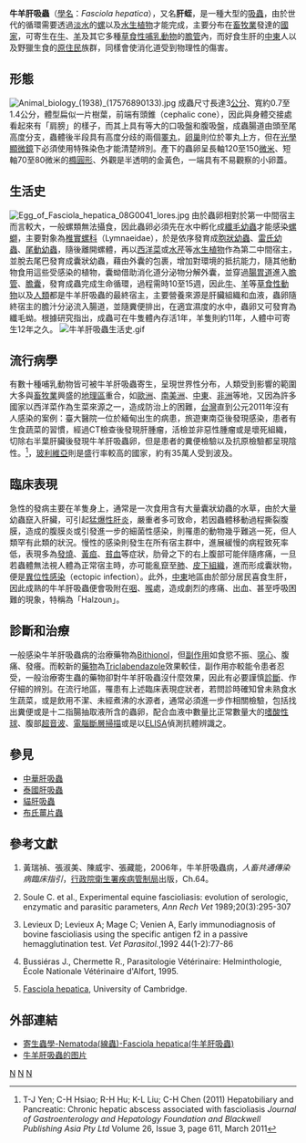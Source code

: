 {{medical}}
{{Speciesbox
| taxon = Fasciola hepatica
| image = Fasciola hepatica.JPG
| image_caption = 牛羊肝吸蟲
| binomial_authority = [[林奈|Linnaeus]], 1758
}}

'''牛羊肝吸蟲'''（[[双名法|學名]]：''Fasciola hepatica''），又名'''肝蛭'''，是一種大型的[[吸蟲|吸蟲]]，由於世代的循環需要透過[[淡水|淡水]]的[[螺|螺]]以及[[水生植物|水生植物]]才能完成，主要分布在[[畜牧業|畜牧業]]發達的[[國家|國家]]，可寄生在[[牛|牛]]、[[羊|羊]]及其它多種[[草食性|草食性]][[哺乳動物|哺乳動物]]的[[膽管|膽管]]內，而好食生肝的[[中東|中東]]人以及野獵生食的[[原住民|原住民]]族群，同樣會使消化道受到物理性的傷害。

== 形態 ==
[[File:Animal_biology_(1938)_(17576890133).jpg|left]]
成蟲尺寸長達3[[公分|公分]]、寬約0.7至1.4公分，體型扁似一片樹葉，前端有頭錐（cephalic cone），因此與身體交接處看起來有「肩膀」的樣子，而其上具有等大的口吸盤和腹吸盤，成蟲腸道由頭至尾高度分支，蟲體後半段具有高度分歧的兩個[[睪丸|睪丸]]，[[卵巢|卵巢]]則位於睪丸上方，但在[[光學顯微鏡|光學顯微鏡]]下必須使用特殊染色才能清楚辨別。產下的蟲卵呈長軸120至150[[微米|微米]]、短軸70至80微米的[[橢圓形|橢圓形]]、外觀是半透明的金黃色，一端具有不易觀察的小卵蓋。
{{clear}}

== 生活史 ==
[[File:Egg_of_Fasciola_hepatica_08G0041_lores.jpg|right]]
由於蟲卵相對於第一中間宿主而言較大，一般螺類無法攝食，因此蟲卵必須先在水中孵化成[[纖毛幼蟲|纖毛幼蟲]]才能感染[[螺螄|螺螄]]，主要對象為[[椎實螺科|椎實螺科]]（Lymnaeidae），於是依序發育成[[胞狀幼蟲|胞狀幼蟲]]、[[雷氏幼蟲|雷氏幼蟲]]、[[尾動幼蟲|尾動幼蟲]]，隨後離開螺體，再以[[西洋菜|西洋菜]]或[[水芹|水芹]]等[[水生植物|水生植物]]作為第二中間宿主，並脫去尾巴發育成囊狀幼蟲，藉由外囊的包裹，增加對環境的抵抗能力，隨其他動物食用這些受感染的植物，囊蚴借助消化道分泌物分解外囊，並穿過[[腸胃道|腸胃道]]進入[[膽管|膽管]]、[[膽囊|膽囊]]，發育成蟲完成生命循環，過程需時10至15週，因此[[牛|牛]]、[[羊|羊]]等[[草食性動物|草食性動物]]以及[[人類|人類]]都是牛羊肝吸蟲的最終宿主，主要營養來源是肝臟組織和血液，蟲卵隨終宿主的膽汁分泌流入腸道，並隨糞便排出，在適宜濕度的水中，蟲卵又可發育為纖毛蚴。根據研究指出，成蟲可在牛隻體內存活1年，羊隻則約11年，人體中可寄生12年之久。
[[File:牛羊肝吸蟲生活史.gif|thumb]]

== 流行病學 ==
有數十種哺乳動物皆可被牛羊肝吸蟲寄生，呈現世界性分布，人類受到影響的範圍大多與[[畜牧業|畜牧業]]興盛的[[地理區|地理區]]重合，如[[歐洲|歐洲]]、[[南美洲|南美洲]]、[[中東|中東]]、[[非洲|非洲]]等地，又因為許多國家以西洋菜作為生菜來源之一，造成防治上的困難，[[台灣|台灣]]直到公元2011年沒有人感染的案例：臺大醫院一位於緬甸出生的病患，旅遊東南亞後發現感染，患者有生食蔬菜的習慣，經過CT檢查後發現肝腫瘤，活檢並非惡性腫瘤或是壞死組織，切除右半葉肝臟後發現牛羊肝吸蟲卵，但是患者的糞便檢驗以及抗原檢驗都呈現陰性。<ref>T-J Yen; C-H Hsiao; R-H Hu; K-L Liu; C-H Chen (2011) Hepatobiliary and Pancreatic: Chronic hepatic abscess associated with fascioliasis ''Journal of Gastroenterology and Hepatology Foundation and Blackwell Publishing Asia Pty Ltd'' Volume 26, Issue 3, page 611, March 2011</ref>，[[玻利維亞|玻利維亞]]則是盛行率較高的國家，約有35萬人受到波及。

== 臨床表現 ==
急性的發病主要在羊隻身上，通常是一次食用含有大量囊狀幼蟲的水草，由於大量幼蟲竄入肝臟，可引起[[猛爆性肝炎|猛爆性肝炎]]，嚴重者多可致命，若因蟲體移動過程撕裂腹膜，造成的腹膜炎或引發進一步的細菌性感染，則罹患的動物幾乎難逃一死，但人類罕有此類的狀況。慢性的感染則發生在所有宿主群中，進展緩慢的病程致死率低，表現多為[[發燒|發燒]]、[[黃疸|黃疸]]、[[貧血|貧血]]等症狀，肋骨之下的右上腹部可能伴隨疼痛，一旦若蟲體無法視人體為正常宿主時，亦可能亂竄至[[肺|肺]]、[[皮下組織|皮下組織]]，進而形成囊狀物，便是[[異位性感染|異位性感染]]（ectopic infection）。此外，[[中東|中東]]地區由於部分居民喜食生肝，因此成熟的牛羊肝吸蟲便會吸附在[[咽|咽]]、[[喉|喉]]處，造成劇烈的疼痛、出血、甚至呼吸困難的現象，特稱為「Halzoun」。

== 診斷和治療 ==
一般感染牛羊肝吸蟲病的治療藥物為[[Bithionol|Bithionol]]，但[[副作用|副作用]]如食慾不振、[[噁心|噁心]]、腹痛、發癢。而較新的[[藥物|藥物]]為[[Triclabendazole|Triclabendazole]]效果較佳，副作用亦較能令患者忍受，一般治療寄生蟲的藥物卻對牛羊肝吸蟲沒什麼效果，因此有必要謹慎[[診斷|診斷]]、作仔細的辨別。在流行地區，罹患有上述臨床表現症狀者，若問診時確知曾未熟食水生蔬菜，或是飲用不潔、未經煮沸的水源者，通常必須進一步作相關檢驗，包括找出糞便或是十二指腸抽取液所含的蟲卵，配合血液中數量比正常數量大的[[嗜酸性球|嗜酸性球]]、腹部[[超音波|超音波]]、[[電腦斷層掃描|電腦斷層掃描]]或是以[[ELISA|ELISA]]偵測抗體辨識之。

== 參見 ==
*[[中華肝吸蟲|中華肝吸蟲]]
*[[泰國肝吸蟲|泰國肝吸蟲]]
*[[貓肝吸蟲|貓肝吸蟲]]
*[[布氏薑片蟲|布氏薑片蟲]]

== 參考文獻 ==
{{reflist}}

<div class="references-small">
#{{zh}}黃瑞禎、張淑美、陳威宇、張藏能，2006年，牛羊肝吸蟲病，''人畜共通傳染病臨床指引''，[[行政院衛生署|行政院衛生署]][[疾病管制局|疾病管制局]]出版，Ch.64。
#{{en}}Soule C. et al., Experimental equine fascioliasis: evolution of serologic, enzymatic and parasitic parameters, ''Ann Rech Vet'' 1989;20(3):295-307 
#{{en}}Levieux D; Levieux A; Mage C; Venien A, Early immunodiagnosis of bovine fascioliasis using the specific antigen f2 in a passive hemagglutination test. ''Vet Parasitol.'',1992 44(1-2):77-86 
#{{fr}}Bussiéras J., Chermette R., Parasitologie Vétérinaire: Helminthologie, École Nationale Vétérinaire d'Alfort, 1995.
#{{en}}[https://web.archive.org/web/20070125171302/http://www.path.cam.ac.uk/~schisto/OtherFlukes/Fasciola.html Fasciola hepatica], University of Cambridge.
</div>

==外部連結==
*[http://smallcollation.blogspot.com/2013/02/nematoda-fasciola-hepatica.html 寄生蟲學-Nematoda(線蟲)-Fasciola hepatica(牛羊肝吸蟲)] {{Wayback|url=http://smallcollation.blogspot.com/2013/02/nematoda-fasciola-hepatica.html |date=20191206034324 }}
* [https://www.biolib.cz/IMG/GAL/17424.jpg 牛羊肝吸蟲的图片] {{Wayback|url=https://www.biolib.cz/IMG/GAL/17424.jpg |date=20191220214135 }}

{{Taxonbar|from=Q334149}}

[[Category:片形属|N]]
[[Category:卡尔·林奈命名的生物分类|N]]
[[Category:1758年描述的动物|N]]
